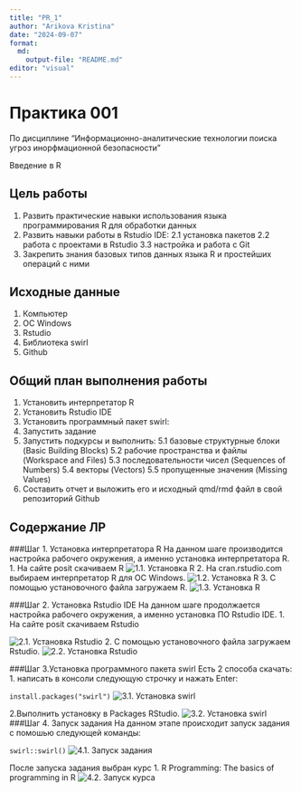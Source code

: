```yaml
---
title: "PR_1"
author: "Arikova Kristina"
date: "2024-09-07"
format:
  md:
    output-file: "README.md"
editor: "visual"
---
```

# Практика 001
По дисциплине "Информационно-аналитические технологии поиска угроз инорфмационной безопасности"

Введение в R

## Цель работы


1. Развить практические навыки использования языка программирования R для
обработки данных
2. Развить навыки работы в Rstudio IDE:
  2.1 установка пакетов
  2.2 работа с проектами в Rstudio
  3.3 настройка и работа с Git
3. Закрепить знания базовых типов данных языка R и простейших операций с ними

## Исходные данные

1. Компьютер
2. ОС Windows
3. Rstudio
4. Библиотека swirl
5. Github

## Общий план выполнения работы
1. Установить интерпретатор R
2. Установить Rstudio IDE
3. Установить программный пакет swirl:
4. Запустить задание 
5. Запустить подкурсы и выполнить:
5.1 базовые структурные блоки (Basic Building Blocks)
5.2 рабочие пространства и файлы (Workspace and Files)
5.3 последовательности чисел (Sequences of Numbers)
5.4 векторы (Vectors)
5.5 пропущенные значения (Missing Values)
6. Составить отчет и выложить его и исходный qmd/rmd файл в свой репозиторий Github


## Содержание ЛР
###Шаг 1. Установка интерпретатора R
На данном шаге производится настройка рабочего окружения, а именно установка интерпретатора R.
1. На сайте posit скачиваем R
![*1.1. Установка R*](./Images/installR1.png)
2. На cran.rstudio.com выбираем интерпретатор R для ОС Windows.
![*1.2. Установка R*](./Images/installR2.png)
3. С помощью установочного файла загружаем R.
![*1.3. Установка R*](./Images/installR3.png)

###Шаг 2. Установка Rstudio IDE
На данном шаге продолжается настройка рабочего окружения, а именно установка ПО Rstudio IDE.
1. На сайте posit скачиваем Rstudio

![*2.1. Установка Rstudio*](./Images/installR1.png)
2. С помощью установочного файла загружаем Rstudio.
![*2.2. Установка Rstudio*](./Images/installFileRstudio.png)

###Шаг 3.Установка программного пакета swirl
Есть 2 способа скачать:
1. написать в консоли следующую строчку и нажать Enter:

`install.packages("swirl")`
![*3.1. Установка swirl*](./Images/installSwirl1.png)

2.Выполнить установку в Packages RStudio.
![*3.2. Установка swirl*](./Images/installSwirl2.png)
###Шаг 4. Запуск задания
На данном этапе происходит запуск задания с помошью следующей команды: 

`swirl::swirl()`
![*4.1. Запуск задания*](./Images/swirl.png)

После запуска задания выбран курс 1. R Programming: The basics of programming in R
![*4.2. Запуск курса*](./Images/RProgramming.png)
